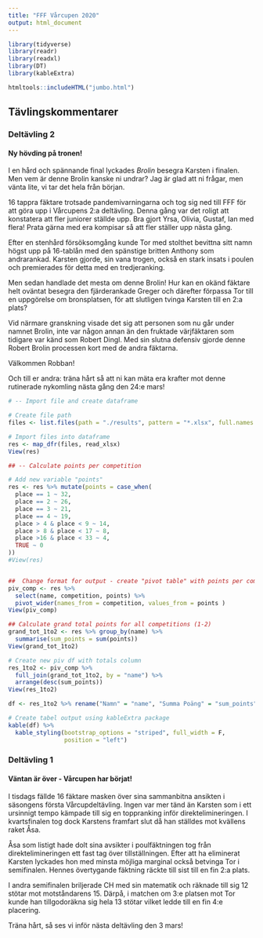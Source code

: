 ```yaml
---
title: "FFF Vårcupen 2020"
output: html_document
---
```


```r
library(tidyverse)
library(readr)
library(readxl)
library(DT)
library(kableExtra)
```

```r
htmltools::includeHTML("jumbo.html")
```

## Tävlingskommentarer {.tabset .tabset-fade}

### Deltävling 2

#### Ny hövding på tronen!
I en hård och spännande final lyckades _Brolin_ besegra Karsten i finalen. Men vem är denne Brolin kanske ni undrar? Jag är glad att ni frågar, men vänta lite, vi tar det hela från början.  

16 tappra fäktare trotsade pandemivarningarna och tog sig ned till FFF för att göra upp i Vårcupens 2:a deltävling. Denna gång var det roligt att konstatera att fler juniorer ställde upp. Bra gjort Yrsa, Olivia, Gustaf, Ian med flera! Prata gärna med era kompisar så att fler ställer upp nästa gång.  

Efter en stenhård försöksomgång kunde Tor med stolthet bevittna sitt namn högst upp på 16-tablån med den spänstige britten Anthony som andrarankad. Karsten gjorde, sin vana trogen, också en stark insats i poulen och premierades för detta med en tredjeranking.  

Men sedan handlade det mesta om denne Brolin! Hur kan en okänd fäktare helt oväntat besegra den fjärderankade Greger och därefter förpassa Tor till en uppgörelse om bronsplatsen, för att slutligen tvinga Karsten till en 2:a plats?  

Vid närmare granskning visade det sig att personen som nu går under namnet Brolin, inte var någon annan än den fruktade värjfäktaren som tidigare var känd som Robert Dingl. Med sin slutna defensiv gjorde denne Robert Brolin processen kort med de andra fäktarna.  

Välkommen Robban!  

Och till er andra: träna hårt så att ni kan mäta era krafter mot denne rutinerade nykomling nästa gång den 24:e mars!  


```r
# -- Import file and create dataframe

# Create file path
files <- list.files(path = "./results", pattern = "*.xlsx", full.names = T)

# Import files into dataframe
res <- map_dfr(files, read_xlsx)
View(res)

## -- Calculate points per competition

# Add new variable "points"
res <- res %>% mutate(points = case_when(
  place == 1 ~ 32,
  place == 2 ~ 26,
  place == 3 ~ 21,
  place == 4 ~ 19,
  place > 4 & place < 9 ~ 14,
  place > 8 & place < 17 ~ 8,
  place >16 & place < 33 ~ 4,
  TRUE ~ 0
))
#View(res)


##  Change format for output - create "pivot table" with points per competition
piv_comp <- res %>% 
  select(name, competition, points) %>% 
  pivot_wider(names_from = competition, values_from = points )
View(piv_comp)

## Calculate grand total points for all competitions (1-2)
grand_tot_1to2 <- res %>% group_by(name) %>%
  summarise(sum_points = sum(points))
View(grand_tot_1to2)

# Create new piv df with totals column
res_1to2 <- piv_comp %>%
  full_join(grand_tot_1to2, by = "name") %>% 
  arrange(desc(sum_points))
View(res_1to2)

df <- res_1to2 %>% rename("Namn" = "name", "Summa Poäng" = "sum_points")

```

```r
# Create tabel output using kableExtra package
kable(df) %>%
  kable_styling(bootstrap_options = "striped", full_width = F, 
                position = "left")
```


### Deltävling 1

#### Väntan är över - Vårcupen har börjat!
  

I tisdags fällde 16 fäktare masken över sina sammanbitna ansikten i säsongens första Vårcupdeltävling. Ingen var mer tänd än Karsten som i ett ursinnigt tempo kämpade till sig en toppranking inför direktelimineringen.  I kvartsfinalen tog dock Karstens framfart slut då han ställdes mot kvällens raket Åsa.  

Åsa som listigt hade dolt sina avsikter i poulfäktningen tog från direktelimineringen ett fast tag över tillställningen. Efter att ha eliminerat Karsten lyckades hon med minsta möjliga marginal också betvinga Tor i semifinalen. Hennes övertygande fäktning räckte till sist till en fin 2:a plats.  

I andra semifinalen briljerade CH med sin matematik och räknade till sig 12 stötar mot motståndarens 15. Därpå, i matchen om 3:e platsen mot Tor kunde han tillgodoräkna sig hela 13 stötar vilket ledde till en fin 4:e placering. 

Träna hårt, så ses vi inför nästa deltävling den 3 mars!  
  






